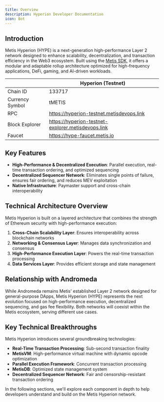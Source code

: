 ```yaml
---
title: Overview
description: Hyperion Developer Documentation
icon: Bot
---
```



## Introduction

Metis Hyperion (HYPE) is a next-generation high-performance Layer 2 network designed to enhance scalability, decentralization, and transaction efficiency in the Web3 ecosystem. Built using the [Metis SDK](https://metis-sdk.vercel.app), it offers a modular and adaptable rollup architecture optimized for high-frequency applications, DeFi, gaming, and AI-driven workloads.

<div style={{ display: "flex", justifyContent: "center" }}>
  <ConnectHyperionWalletButton />
</div>

|                 | Hyperion (Testnet)                                 |
| --------------- | -------------------------------------------------- |
| Chain ID        | 133717                                             |
| Currency Symbol | tMETIS                                             |
| RPC             | https://hyperion-testnet.metisdevops.link          |
| Block Explorer  | https://hyperion-testnet-explorer.metisdevops.link |
| Faucet          | https://hype-faucet.metis.io                       |

## Key Features

- **High-Performance & Decentralized Execution**: Parallel execution, real-time transaction ordering, and optimized sequencing
- **Decentralized Sequencer Network**: Eliminates single points of failure, ensures fair ordering, and reduces MEV exploitation
- **Native Infrastructure**: Paymaster support and cross-chain interoperability

## Technical Architecture Overview

Metis Hyperion is built on a layered architecture that combines the strength of Ethereum security with high-performance execution:

1. **Cross-Chain Scalability Layer**: Ensures interoperability across blockchain networks
2. **Networking & Consensus Layer**: Manages data synchronization and consensus
3. **High-Performance Execution Layer**: Powers the real-time transaction processing
4. **Data Services Layer**: Provides efficient storage and state management

## Relationship with Andromeda

While Andromeda remains Metis' established Layer 2 network designed for general-purpose DApps, Metis Hyperion (HYPE) represents the next evolution focused on high-performance execution, decentralized sequencing, and gas fee flexibility. Both networks will coexist within the Metis ecosystem, serving different use cases.

## Key Technical Breakthroughs

Metis Hyperion introduces several groundbreaking technologies:

- **Real-Time Transaction Processing**: Sub-second transaction finality
- **MetisVM**: High-performance virtual machine with dynamic opcode optimization
- **Parallel Execution Framework**: Concurrent transaction processing
- **MetisDB**: Optimized state management system
- **Decentralized Sequencer Network**: Fair and censorship-resistant transaction ordering

In the following sections, we'll explore each component in depth to help developers understand and build on the Metis Hyperion network.
